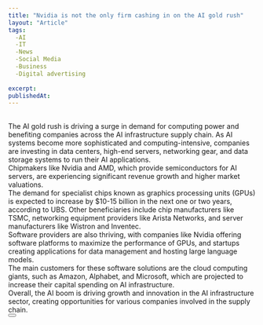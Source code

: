```yaml
---
title: "Nvidia is not the only firm cashing in on the AI gold rush"
layout: "Article"
tags:
  -AI 
  -IT
  -News
  -Social Media
  -Business
  -Digital advertising
  
excerpt:
publishedAt:
---
```

<br/>
The AI gold rush is driving a surge in demand for computing power and benefiting companies across the AI infrastructure supply chain. As AI systems become more sophisticated and computing-intensive, companies are investing in data centers, high-end servers, networking gear, and data storage systems to run their AI applications. 
<br/>
Chipmakers like Nvidia and AMD, which provide semiconductors for AI servers, are experiencing significant revenue growth and higher market valuations. 
<br/>
The demand for specialist chips known as graphics processing units (GPUs) is expected to increase by $10-15 billion in the next one or two years, according to UBS. Other beneficiaries include chip manufacturers like TSMC, networking equipment providers like Arista Networks, and server manufacturers like Wistron and Inventec. 
<br/>
Software providers are also thriving, with companies like Nvidia offering software platforms to maximize the performance of GPUs, and startups creating applications for data management and hosting large language models.
<br/>
The main customers for these software solutions are the cloud computing giants, such as Amazon, Alphabet, and Microsoft, which are projected to increase their capital spending on AI infrastructure. 
<br/>
Overall, the AI boom is driving growth and innovation in the AI infrastructure sector, creating opportunities for various companies involved in the supply chain.
<br/>
<Button
  address="https://finance.yahoo.com/news/nvidia-not-only-firm-cashing-193319995.html"
  text="Source"
/>